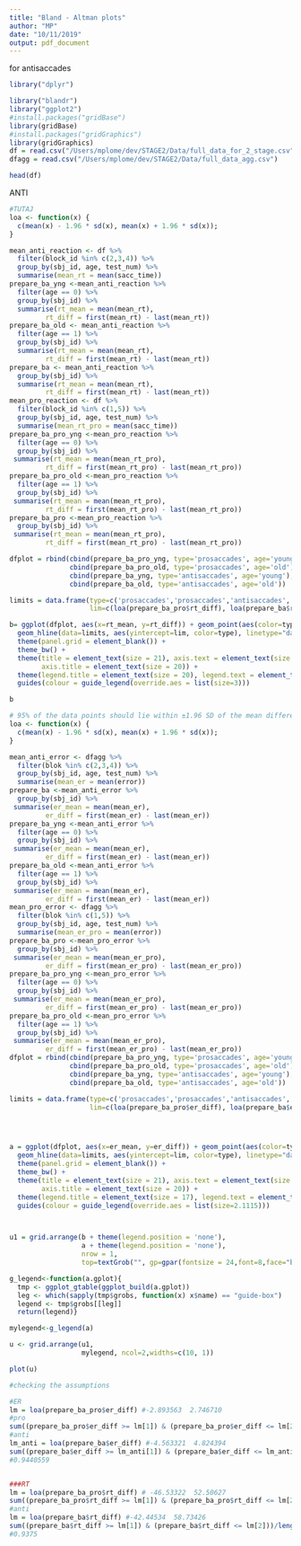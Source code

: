 ```yaml
---
title: "Bland - Altman plots"
author: "MP"
date: "10/11/2019"
output: pdf_document
---
```

for antisaccades
```r
library("dplyr")

library("blandr")
library("ggplot2")
#install.packages("gridBase")
library(gridBase)
#install.packages("gridGraphics")
library(gridGraphics)
df = read.csv("/Users/mplome/dev/STAGE2/Data/full_data_for_2_stage.csv")
dfagg = read.csv("/Users/mplome/dev/STAGE2/Data/full_data_agg.csv")

head(df)
```
ANTI
```r
#TUTAJ
loa <- function(x) {
  c(mean(x) - 1.96 * sd(x), mean(x) + 1.96 * sd(x));
}

mean_anti_reaction <- df %>% 
  filter(block_id %in% c(2,3,4)) %>%
  group_by(sbj_id, age, test_num) %>%
  summarise(mean_rt = mean(sacc_time))
prepare_ba_yng <-mean_anti_reaction %>%
  filter(age == 0) %>%
  group_by(sbj_id) %>% 
  summarise(rt_mean = mean(mean_rt),
         rt_diff = first(mean_rt) - last(mean_rt))
prepare_ba_old <- mean_anti_reaction %>%
  filter(age == 1) %>%
  group_by(sbj_id) %>% 
  summarise(rt_mean = mean(mean_rt),
         rt_diff = first(mean_rt) - last(mean_rt))
prepare_ba <- mean_anti_reaction %>%
  group_by(sbj_id) %>% 
  summarise(rt_mean = mean(mean_rt),
         rt_diff = first(mean_rt) - last(mean_rt))
mean_pro_reaction <- df %>% 
  filter(block_id %in% c(1,5)) %>%
  group_by(sbj_id, age, test_num) %>%
  summarise(mean_rt_pro = mean(sacc_time))
prepare_ba_pro_yng <-mean_pro_reaction %>%
  filter(age == 0) %>%
  group_by(sbj_id) %>% 
 summarise(rt_mean = mean(mean_rt_pro),
         rt_diff = first(mean_rt_pro) - last(mean_rt_pro))
prepare_ba_pro_old <-mean_pro_reaction %>%
  filter(age == 1) %>%
  group_by(sbj_id) %>% 
 summarise(rt_mean = mean(mean_rt_pro),
         rt_diff = first(mean_rt_pro) - last(mean_rt_pro))
prepare_ba_pro <-mean_pro_reaction %>%
  group_by(sbj_id) %>% 
 summarise(rt_mean = mean(mean_rt_pro),
         rt_diff = first(mean_rt_pro) - last(mean_rt_pro))

dfplot = rbind(cbind(prepare_ba_pro_yng, type='prosaccades', age='young'),
               cbind(prepare_ba_pro_old, type='prosaccades', age='old'),
               cbind(prepare_ba_yng, type='antisaccades', age='young'),
               cbind(prepare_ba_old, type='antisaccades', age='old'))

limits = data.frame(type=c('prosaccades','prosaccades','antisaccades','antisaccades'),
                    lim=c(loa(prepare_ba_pro$rt_diff), loa(prepare_ba$rt_diff)))

b= ggplot(dfplot, aes(x=rt_mean, y=rt_diff)) + geom_point(aes(color=type, shape=age), size=2) +
  geom_hline(data=limits, aes(yintercept=lim, color=type), linetype="dashed")+xlab("mean reaction time (ms)")+ylab("test-retest")+ggtitle("Reaction Time")+ 
  theme(panel.grid = element_blank()) + 
  theme_bw() +
  theme(title = element_text(size = 21), axis.text = element_text(size = 18),
        axis.title = element_text(size = 20)) +
  theme(legend.title = element_text(size = 20), legend.text = element_text(size = 17))+
  guides(colour = guide_legend(override.aes = list(size=3)))

b


```

```r
# 95% of the data points should lie within ±1.96 SD of the mean difference limits of agreement.
loa <- function(x) {
  c(mean(x) - 1.96 * sd(x), mean(x) + 1.96 * sd(x));
}

mean_anti_error <- dfagg %>% 
  filter(blok %in% c(2,3,4)) %>%
  group_by(sbj_id, age, test_num) %>%
  summarise(mean_er = mean(error))
prepare_ba <-mean_anti_error %>%
  group_by(sbj_id) %>% 
 summarise(er_mean = mean(mean_er),
         er_diff = first(mean_er) - last(mean_er))
prepare_ba_yng <-mean_anti_error %>%
  filter(age == 0) %>%
  group_by(sbj_id) %>% 
 summarise(er_mean = mean(mean_er),
         er_diff = first(mean_er) - last(mean_er))
prepare_ba_old <-mean_anti_error %>%
  filter(age == 1) %>%
  group_by(sbj_id) %>% 
 summarise(er_mean = mean(mean_er),
         er_diff = first(mean_er) - last(mean_er))
mean_pro_error <- dfagg %>% 
  filter(blok %in% c(1,5)) %>%
  group_by(sbj_id, age, test_num) %>%
  summarise(mean_er_pro = mean(error))
prepare_ba_pro <-mean_pro_error %>%
  group_by(sbj_id) %>% 
 summarise(er_mean = mean(mean_er_pro),
         er_diff = first(mean_er_pro) - last(mean_er_pro))
prepare_ba_pro_yng <-mean_pro_error %>%
  filter(age == 0) %>%
  group_by(sbj_id) %>% 
 summarise(er_mean = mean(mean_er_pro),
         er_diff = first(mean_er_pro) - last(mean_er_pro))
prepare_ba_pro_old <-mean_pro_error %>%
  filter(age == 1) %>%
  group_by(sbj_id) %>% 
 summarise(er_mean = mean(mean_er_pro),
         er_diff = first(mean_er_pro) - last(mean_er_pro))
dfplot = rbind(cbind(prepare_ba_pro_yng, type='prosaccades', age='young'),
               cbind(prepare_ba_pro_old, type='prosaccades', age='old'),
               cbind(prepare_ba_yng, type='antisaccades', age='young'),
               cbind(prepare_ba_old, type='antisaccades', age='old'))

limits = data.frame(type=c('prosaccades','prosaccades','antisaccades','antisaccades'),
                    lim=c(loa(prepare_ba_pro$er_diff), loa(prepare_ba$er_diff)))




a = ggplot(dfplot, aes(x=er_mean, y=er_diff)) + geom_point(aes(color=type, shape=age), size=2) +
  geom_hline(data=limits, aes(yintercept=lim, color=type), linetype="dashed")+xlab( "mean error rate (%)")+ylab("test-retest")+ggtitle("Error Rate") +
  theme(panel.grid = element_blank()) + 
  theme_bw() +
  theme(title = element_text(size = 21), axis.text = element_text(size = 18),
        axis.title = element_text(size = 20)) +
  theme(legend.title = element_text(size = 17), legend.text = element_text(size = 10))+
  guides(colour = guide_legend(override.aes = list(size=2.1115)))



u1 = grid.arrange(b + theme(legend.position = 'none'),
                  a + theme(legend.position = 'none'),
                  nrow = 1,
                  top=textGrob("", gp=gpar(fontsize = 24,font=8,face="bold" )))

g_legend<-function(a.gplot){
  tmp <- ggplot_gtable(ggplot_build(a.gplot))
  leg <- which(sapply(tmp$grobs, function(x) x$name) == "guide-box")
  legend <- tmp$grobs[[leg]]
  return(legend)}

mylegend<-g_legend(a)

u <- grid.arrange(u1,
                  mylegend, ncol=2,widths=c(10, 1))

plot(u)
```


```r
#checking the assumptions

#ER
lm = loa(prepare_ba_pro$er_diff) #-2.893563  2.746710
#pro
sum((prepare_ba_pro$er_diff >= lm[1]) & (prepare_ba_pro$er_diff <= lm[2]))/length(prepare_ba_pro$er_diff)#0.9440559
#anti
lm_anti = loa(prepare_ba$er_diff) #-4.563321  4.824394
sum((prepare_ba$er_diff >= lm_anti[1]) & (prepare_ba$er_diff <= lm_anti[2]))/length(prepare_ba$er_diff)
#0.9440559


###RT
lm = loa(prepare_ba_pro$rt_diff) # -46.53322  52.50627
sum((prepare_ba_pro$rt_diff >= lm[1]) & (prepare_ba_pro$rt_diff <= lm[2]))/length(prepare_ba_pro$rt_diff) #0.9722222
#anti
lm = loa(prepare_ba$rt_diff) #-42.44534  58.73426
sum((prepare_ba$rt_diff >= lm[1]) & (prepare_ba$rt_diff <= lm[2]))/length(prepare_ba$rt_diff)
#0.9375
```